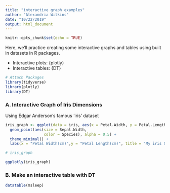 ```yaml
---
title: "interactive graph examples"
author: "Alexandria Wilkins"
date: "10/22/2019"
output: html_document
---
```


```r
knitr::opts_chunk$set(echo = TRUE)
```

Here, we'll practice creating some interactive graphs and tables using built in datasets in R packages.

- Interactive plots: {plotly}
- Interactive tables: {DT}


```r
# Attach Packages
library(tidyverse)
library(plotly)
library(DT)
```

### A. Interactive Graph of Iris Dimensions

Using Edgar Anderson's famous 'iris' dataset

```r

iris_graph <- ggplot(data = iris, aes(x = Petal.Width, y = Petal.Length)) +
  geom_point(aes(size = Sepal.Width,
                 color = Species), alpha = 0.5) +
  theme_minimal() +
  labs(x = "Petal Width(cm)",y = "Petal Length(cm)", title = "My iris Graph")

# iris_graph

ggplotly(iris_graph)

```

### B. Make an interactive table with DT

```r
datatable(msleep)
```

